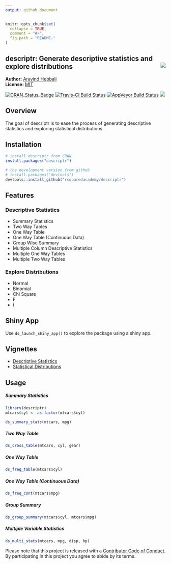 ```yaml
---
output: github_document
---
```


<!-- README.md is generated from README.Rmd. Please edit that file -->

```r
knitr::opts_chunk$set(
  collapse = TRUE,
  comment = "#>",
  fig.path = "README-"
)
```

descriptr: Generate descriptive statistics and explore distributions <img src="hex_descriptr.png" align="right" />
----------

**Author:** [Aravind Hebbali](http://www.aravindhebbali.com)<br/>
**License:** [MIT](https://opensource.org/licenses/MIT)

[![CRAN_Status_Badge](http://www.r-pkg.org/badges/version/descriptr)](https://cran.r-project.org/package=descriptr)
[![Travis-CI Build Status](https://travis-ci.org/rsquaredacademy/descriptr.svg?branch=master)](https://travis-ci.org/rsquaredacademy/descriptr)
[![AppVeyor Build Status](https://ci.appveyor.com/api/projects/status/github/rsquaredacademy/descriptr?branch=master&svg=true)](https://ci.appveyor.com/project/rsquaredacademy/descriptr) 
[![](https://cranlogs.r-pkg.org/badges/grand-total/descriptr)](https://cran.r-project.org/package=descriptr) 



## Overview

The goal of descriptr is to ease the process of generating descriptive statistics and exploring statistical distributions.

## Installation

```r
# install descriptr from CRAN
install.packages("descriptr")

# the development version from github
# install.packages("devtools")
devtools::install_github("rsquaredacademy/descriptr")
```

## Features

### Descriptive Statistics

- Summary Statistics
- Two Way Tables
- One Way Table
- One Way Table (Continuous Data)
- Group Wise Summary
- Multiple Column Descriptive Statistics
- Multiple One Way Tables
- Multiple Two Way Tables


### Explore Distributions

- Normal
- Binomial
- Chi Square
- F
- t


## Shiny App

Use `ds_launch_shiny_app()` to explore the package using a shiny app.

## Vignettes

- [Descriptive Statistics](http://www.rsquaredacademy.com/descriptr/articles/descriptive-stats.html)
- [Statistical Distributions](http://www.rsquaredacademy.com/descriptr/articles/distributions.html)

## Usage

##### Summary Statistics

```r
library(descriptr)
mtcars$cyl <- as.factor(mtcars$cyl)
```

```r
ds_summary_stats(mtcars, mpg)
```

##### Two Way Table

```r
ds_cross_table(mtcars, cyl, gear)
```

##### One Way Table

```r
ds_freq_table(mtcars$cyl)
```

##### One Way Table (Continuous Data)

```r
ds_freq_cont(mtcars$mpg)
```

##### Group Summary

```r
ds_group_summary(mtcars$cyl, mtcars$mpg)
```

##### Multiple Variable Statistics

```r
ds_multi_stats(mtcars, mpg, disp, hp)
```


Please note that this project is released with a [Contributor Code of Conduct](CONDUCT.md).
By participating in this project you agree to abide by its terms.
